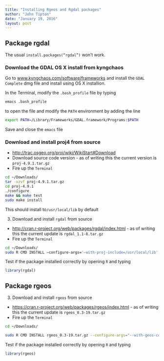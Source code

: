 ```yaml
---
title: "Installing Rgeos and Rgdal packages"
author: "John Tipton"
date: "January 19, 2016"
layout: post
---
```




## Package rgdal

The usual `install.packages(“rgdal”)` won’t work.

### Download the GDAL OS X install from kyngchaos
Go to [www.kyngchaos.com/software/frameworks](http://www.kyngchaos.com/software/frameworks) and install the `GDAL Complete` dmg file and install using OS X installion.

In the Terminal, modify the `.bash_profile` file by typing

```bash
emacs .bash_profile
```

to open the file and modify the `PATH` environment by adding the line

```bash
export PATH=/Library/Frameworks/GDAL.framework/Programs:$PATH
```

Save and close the `emacs` file

### Download and install proj4 from source
- [http://trac.osgeo.org/proj/wiki/WikiStart#Download](http://trac.osgeo.org/proj/wiki/WikiStart#Download)
- Download source code version - as of writing this the current version is `proj-4.9.1.tar.gz`
- Fire up the `Terminal`

```bash
cd ~/Downloads/
tar -xzvf proj-4.9.1.tar.gz
cd proj-4.9.1
./configure
make && make test
sudo make install
```

This should install to`/usr/local/lib` by default

3. Download and install `rgdal` from source
- [http://cran.r-project.org/web/packages/rgdal/index.html](http://cran.r-project.org/web/packages/rgdal/index.html) - as of writing this the current update is `rgdal_1.1-8.tar.gz`
- Fire up the `Terminal`

```bash
cd ~/Downloads/
sudo R CMD INSTALL –configure-args='–with-proj-include=/usr/local/lib' rgdal_1.1-8.tar.gz
```

Test if the package installed correctly by opening `R` and typing

```r
library(rgdal)
```


## Package rgeos
3. Download and install `rgeos` from source
- [https://cran.r-project.org/web/packages/rgeos/index.html](https://cran.r-project.org/web/packages/rgeos/index.html) - as of writing this the current update is `rgeos_0.3-19.tar.gz`
- Fire up the `Terminal`

```bash
cd ~/Downloads/

sudo R CMD INSTALL rgeos_0.3-19.tar.gz --configure-args="--with-geos-config=/Library/Frameworks/GEOS.framework/unix/bin/geos-config"
```

Test if the package installed correctly by opening `R` and typing

```r
library(rgeos)
```

